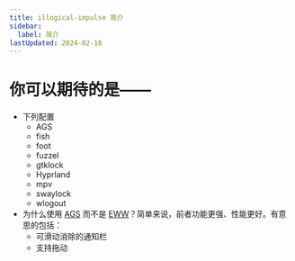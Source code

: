 ```yaml
---
title: illogical-impulse 简介
sidebar:
  label: 简介
lastUpdated: 2024-02-18
---
```


# 你可以期待的是——

- 下列配置
  - AGS
  - fish
  - foot
  - fuzzel
  - gtklock
  - Hyprland
  - mpv
  - swaylock
  - wlogout
- 为什么使用 [AGS](https://github.com/Aylur/ags/) 而不是 [EWW](https://github.com/elkowar/eww)？简单来说，前者功能更强、性能更好。有意思的包括：
  - 可滑动消除的通知栏
  - 支持拖动

